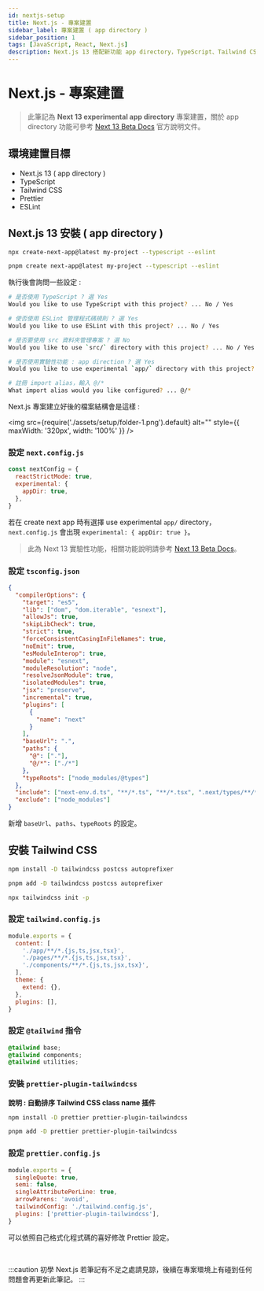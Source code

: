---
id: nextjs-setup
title: Next.js - 專案建置
sidebar_label: 專案建置 ( app directory )
sidebar_position: 1
tags: [JavaScript, React, Next.js]
description: Next.js 13 搭配新功能 app directory，TypeScript、Tailwind CSS 環境建置。
---


# Next.js - 專案建置

> 此筆記為 **Next 13 experimental app directory** 專案建置，關於 app directory 功能可參考 [Next 13 Beta Docs](https://beta.nextjs.org/docs) 官方說明文件。

## 環境建置目標
- Next.js 13 ( app directory )
- TypeScript
- Tailwind CSS
- Prettier
- ESLint

## Next.js 13 安裝 ( app directory )

<Tabs>
<TabItem value="npm" label="npm">

```bash
npx create-next-app@latest my-project --typescript --eslint
```

</TabItem>
<TabItem value="pnpm" label="pnpm">

```bash
pnpm create next-app@latest my-project --typescript --eslint
```

</TabItem>
</Tabs>

執行後會詢問一些設定 :

```bash
# 是否使用 TypeScript ? 選 Yes
Would you like to use TypeScript with this project? ... No / Yes

# 使否使用 ESLint 管理程式碼規則 ? 選 Yes
Would you like to use ESLint with this project? ... No / Yes

# 是否要使用 src 資料夾管理專案 ? 選 No
Would you like to use `src/` directory with this project? ... No / Yes

# 是否使用實驗性功能 : app direction ? 選 Yes
Would you like to use experimental `app/` directory with this project? ... No / Yes

# 註冊 import alias，輸入 @/*
What import alias would you like configured? ... @/*
```

Next.js 專案建立好後的檔案結構會是這樣 :

<img
  src={require('./assets/setup/folder-1.png').default}
  alt=""
  style={{ maxWidth: '320px', width: '100%' }}
/>

### 設定 `next.config.js`

```javascript showLineNumbers title="next.config.js"
const nextConfig = {
  reactStrictMode: true,
  experimental: {
    appDir: true,
  },
}
```

若在 create next app 時有選擇 use experimental `app/` directory，`next.config.js` 會出現 `experimental: { appDir: true }`。
> 此為 Next 13 實驗性功能，相關功能說明請參考 [Next 13 Beta Docs](https://beta.nextjs.org/docs)。

### 設定 `tsconfig.json`

```json showLineNumbers title="tsconfig.json"
{
  "compilerOptions": {
    "target": "es5",
    "lib": ["dom", "dom.iterable", "esnext"],
    "allowJs": true,
    "skipLibCheck": true,
    "strict": true,
    "forceConsistentCasingInFileNames": true,
    "noEmit": true,
    "esModuleInterop": true,
    "module": "esnext",
    "moduleResolution": "node",
    "resolveJsonModule": true,
    "isolatedModules": true,
    "jsx": "preserve",
    "incremental": true,
    "plugins": [
      {
        "name": "next"
      }
    ],
    "baseUrl": ".",
    "paths": {
      "@": ["."],
      "@/*": ["./*"]
    },
    "typeRoots": ["node_modules/@types"]
  },
  "include": ["next-env.d.ts", "**/*.ts", "**/*.tsx", ".next/types/**/*.ts"],
  "exclude": ["node_modules"]
}
```

新增 `baseUrl`、`paths`、`typeRoots` 的設定。

## 安裝 Tailwind CSS

<Tabs>
<TabItem value="npm" label="npm">

```bash
npm install -D tailwindcss postcss autoprefixer
```

</TabItem>
<TabItem value="pnpm" label="pnpm">

```bash
pnpm add -D tailwindcss postcss autoprefixer
```

</TabItem>
</Tabs>

```bash
npx tailwindcss init -p
```

### 設定 `tailwind.config.js`

```jsx showLineNumbers title="next.config.js"
module.exports = {
  content: [
    './app/**/*.{js,ts,jsx,tsx}',
    './pages/**/*.{js,ts,jsx,tsx}',
    './components/**/*.{js,ts,jsx,tsx}',
  ],
  theme: {
    extend: {},
  },
  plugins: [],
}
```

### 設定 `@tailwind` 指令

```css showLineNumbers title="app/globals.css"
@tailwind base;
@tailwind components;
@tailwind utilities;
```

### 安裝 `prettier-plugin-tailwindcss`

**說明 : 自動排序 Tailwind CSS class name 插件**

<Tabs>
<TabItem value="npm" label="npm">

```bash
npm install -D prettier prettier-plugin-tailwindcss
```

</TabItem>
<TabItem value="pnpm" label="pnpm">

```bash
pnpm add -D prettier prettier-plugin-tailwindcss
```

</TabItem>
</Tabs>

### 設定 `prettier.config.js`

```javascript showLineNumbers title="prettier.config.js"
module.exports = {
  singleQuote: true,
  semi: false,
  singleAttributePerLine: true,
  arrowParens: 'avoid',
  tailwindConfig: './tailwind.config.js',
  plugins: ['prettier-plugin-tailwindcss'],
}
```

可以依照自己格式化程式碼的喜好修改 Prettier 設定。

<br />

:::caution
初學 Next.js 若筆記有不足之處請見諒，後續在專案環境上有碰到任何問題會再更新此筆記。
:::

<br />
